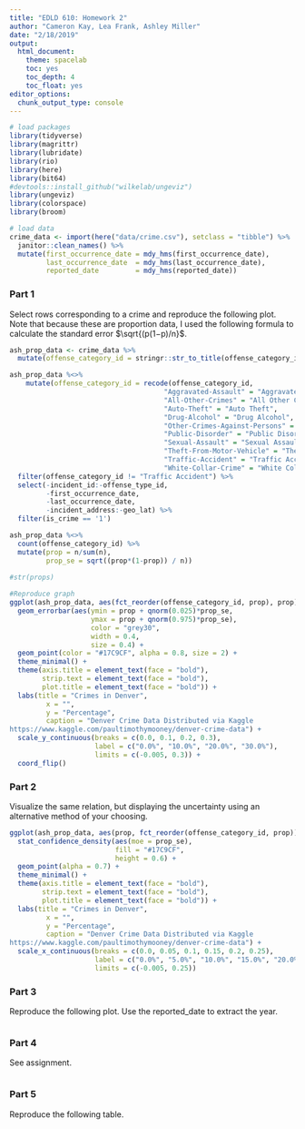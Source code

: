 ```yaml
---
title: "EDLD 610: Homework 2"
author: "Cameron Kay, Lea Frank, Ashley Miller"
date: "2/18/2019"
output:
  html_document:
    theme: spacelab
    toc: yes
    toc_depth: 4
    toc_float: yes
editor_options: 
  chunk_output_type: console
---
```


```r
# load packages
library(tidyverse)
library(magrittr)
library(lubridate)
library(rio)
library(here)
library(bit64)
#devtools::install_github("wilkelab/ungeviz")
library(ungeviz)
library(colorspace)
library(broom)

# load data
crime_data <- import(here("data/crime.csv"), setclass = "tibble") %>%
  janitor::clean_names() %>%
  mutate(first_occurrence_date = mdy_hms(first_occurrence_date),
         last_occurrence_date  = mdy_hms(last_occurrence_date),
         reported_date         = mdy_hms(reported_date))
```

### Part 1

Select rows corresponding to a crime and reproduce the following plot. Note that because these are proportion data, I used the following formula to calculate the standard error $\sqrt{(p(1−p)/n}$.

```r

ash_prop_data <- crime_data %>%
  mutate(offense_category_id = stringr::str_to_title(offense_category_id))

ash_prop_data %<>%
    mutate(offense_category_id = recode(offense_category_id, 
                                      "Aggravated-Assault" = "Aggravated Assault",
                                      "All-Other-Crimes" = "All Other Crimes",
                                      "Auto-Theft" = "Auto Theft",
                                      "Drug-Alcohol" = "Drug Alcohol",
                                      "Other-Crimes-Against-Persons" = "Other Crimes Against Persons",
                                      "Public-Disorder" = "Public Disorder",
                                      "Sexual-Assault" = "Sexual Assault",
                                      "Theft-From-Motor-Vehicle" = "Theft From Motor Vehicle",
                                      "Traffic-Accident" = "Traffic Accident",
                                      "White-Collar-Crime" = "White Collar Crime")) %>%
  filter(offense_category_id != "Traffic Accident") %>%
  select(-incident_id:-offense_type_id,
         -first_occurrence_date,
         -last_occurrence_date,
         -incident_address:-geo_lat) %>%
  filter(is_crime == '1')

ash_prop_data %<>%
  count(offense_category_id) %>%
  mutate(prop = n/sum(n), 
         prop_se = sqrt((prop*(1-prop)) / n))

#str(props)
  
#Reproduce graph
ggplot(ash_prop_data, aes(fct_reorder(offense_category_id, prop), prop)) +
  geom_errorbar(aes(ymin = prop + qnorm(0.025)*prop_se, 
                    ymax = prop + qnorm(0.975)*prop_se),
                    color = "grey30",
                    width = 0.4, 
                    size = 0.4) +
  geom_point(color = "#17C9CF", alpha = 0.8, size = 2) +
  theme_minimal() +
  theme(axis.title = element_text(face = "bold"),
        strip.text = element_text(face = "bold"),
        plot.title = element_text(face = "bold")) +
  labs(title = "Crimes in Denver",
         x = "",
         y = "Percentage",
         caption = "Denver Crime Data Distributed via Kaggle
https://www.kaggle.com/paultimothymooney/denver-crime-data") +
  scale_y_continuous(breaks = c(0.0, 0.1, 0.2, 0.3),
                     label = c("0.0%", "10.0%", "20.0%", "30.0%"),
                     limits = c(-0.005, 0.3)) +
  coord_flip()

```

### Part 2

Visualize the same relation, but displaying the uncertainty using an alternative method of your choosing.

```r

ggplot(ash_prop_data, aes(prop, fct_reorder(offense_category_id, prop))) +
  stat_confidence_density(aes(moe = prop_se),
                          fill = "#17C9CF",
                          height = 0.6) +
  geom_point(alpha = 0.7) +
  theme_minimal() +
  theme(axis.title = element_text(face = "bold"),
        strip.text = element_text(face = "bold"),
        plot.title = element_text(face = "bold")) +
  labs(title = "Crimes in Denver",
         x = "",
         y = "Percentage",
         caption = "Denver Crime Data Distributed via Kaggle
https://www.kaggle.com/paultimothymooney/denver-crime-data") +
  scale_x_continuous(breaks = c(0.0, 0.05, 0.1, 0.15, 0.2, 0.25),
                     label = c("0.0%", "5.0%", "10.0%", "15.0%", "20.0%", "25.0%"),
                     limits = c(-0.005, 0.25))

```

### Part 3

Reproduce the following plot. Use the reported_date to extract the year.

```r

```

### Part 4

See assignment.

```r

```

### Part 5

Reproduce the following table.

```r

```